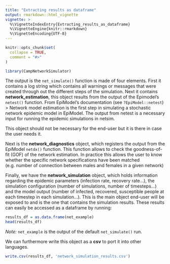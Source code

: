 ```yaml
---
title: "Extracting results as dataframe"
output: rmarkdown::html_vignette
vignette: >
  %\VignetteIndexEntry{Extracting_results_as_dataframe}
  %\VignetteEngine{knitr::rmarkdown}
  %\VignetteEncoding{UTF-8}
---
```


```r
knitr::opts_chunk$set(
  collapse = TRUE,
  comment = "#>"
)
```

```r
library(CampNetworkSimulator)
```

The output is the `net_simulate()` function is made of four elements. First it contains a log string which contains all warnings or messages that were created through out the different steps of the simulation. Next it contains __network_estimation__, this object results from the output of the Epimodel's `netest()` function. From EpiModel's documentation (see `?EpiModel::netest`)
> Network model estimation is the first step in simulating a stochastic network epidemic model in EpiModel. The output from netest is a necessary input for running the epidemic simulations in netsim. 

This object should not be necessary for the end-user but it is there in case the user needs it.

Next is the __network_diagnostics__ object, which registers the output from the EpiModel `netdx()` function. This function allows to check the goodness-of-fit (GOF) of the network estimation. In practice this allows the user to know whether the specific network specifications have been matched (e.g. number of connection between males and females in a given network)

Finally, we have the __network_simulation__ object, which holds information regarding the epidemic parameters (infection rate, recovery rate...), the simulation configuration (number of simulations, number of timesteps...) and the model output (number of infected, recovered, susceptible people at each timestep in each simulation...). This is the main object end-user will be exposed to and is the one that contains the simulation results. These results can easily be accessed as a dataframe by running:

```r
results_df = as.data.frame(net_example)
head(results_df)
```
_Note:_ `net_example` is the output of the default `net_simulate()` run.

We can furthermore write this object as a __csv__ to port it into other languages.

```r
write.csv(results_df, 'network_simulation_results.csv')
```



